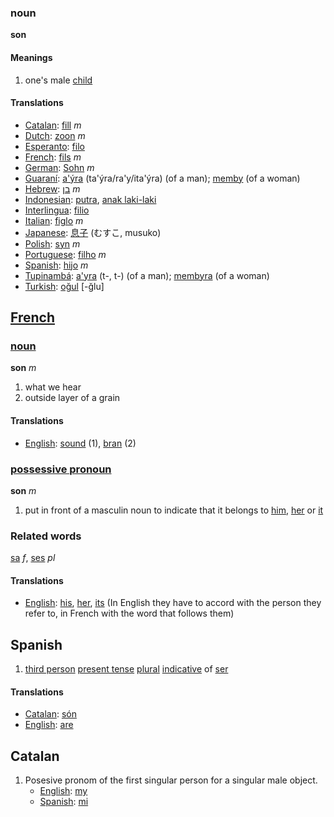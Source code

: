 ===noun===

'''son'''

====Meanings====
#one's male [[child]]

====Translations====
*[[Catalan]]: [[fill]] ''m''
*[[Dutch]]: [[zoon]] ''m''
*[[Esperanto]]: [[filo]]
*[[French]]: [[fils]] ''m''
*[[German]]: [[Sohn]] ''m''
*[[Guaraní]]: [[a'ýra]] (ta'ýra/ra'y/ita'ýra) (of a man); [[memby]] (of a woman)
*[[Hebrew]]: [[בן]] ''m''
*[[Indonesian]]: [[putra]], [[anak laki-laki]]
*[[Interlingua]]: [[filio]]
*[[Italian]]: [[figlo]] ''m''
*[[Japanese]]: [[息子]] (むすこ, musuko)
*[[Polish]]: [[syn]] ''m''
*[[Portuguese]]: [[filho]] ''m''
*[[Spanish]]: [[hijo]] ''m''
*[[Tupinambá]]: [[a'yra]] (t-, t-) (of a man); [[membyra]] (of a woman)
*[[Turkish]]: [[oğul]] [-ğlu]

==[[French]]==

===[[noun]]===

'''son''' ''m''

#what we hear
#outside layer of a grain

====Translations====
*[[English]]: [[sound]] (1), [[bran]] (2)

===[[possessive pronoun]]===

'''son''' ''m''

# put in front of a masculin noun to indicate that it belongs to [[him]], [[her]] or [[it]]

===Related words===

[[sa]] ''f'', 
[[ses]] ''pl''

====Translations====
*[[English]]: [[his]], [[her]], [[its]] (In English they have to accord with the person they refer to, in French with the word that follows them)

==Spanish==

#[[third person]] [[present tense]] [[plural]] [[indicative]] of [[ser]]

====Translations====
*[[Catalan]]: [[són]]
*[[English]]: [[are]]

==Catalan==

#Posesive pronom of the first singular person for a singular male object.
#*[[English]]: [[my]]
#*[[Spanish]]: [[mi]]